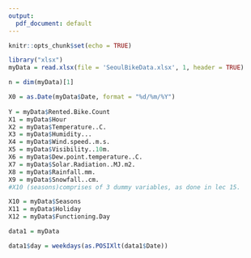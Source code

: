 ```yaml
---
output:
  pdf_document: default
---
```


```r
knitr::opts_chunk$set(echo = TRUE)
```

\begin{center}
  \LARGE{\textbf{Predictive Model for Bike Usage in City of Seoul}}\\
  \vspace*{2\baselineskip}
  \Large{\textbf{STAC67 Case Study}}\\
  \normalsize{Group 24}\\
  \vspace*{2\baselineskip}
  \Large{Shawn Santhoshgeorge (1006094673)}\\
  \Large{Shashwat Piyush Doshi (1005716940)}\\
  \Large{Rohita Nalluri (1006154037)}\\
  \Large{James Chen (1006166220)}\\
  \vspace*{3\baselineskip}
  \Large{\textbf{Due Date}}\\
  December 06, 2021
\end{center}


```r

library("xlsx")
myData = read.xlsx(file = 'SeoulBikeData.xlsx', 1, header = TRUE)

n = dim(myData)[1]

X0 = as.Date(myData$Date, format = "%d/%m/%Y")
  
Y = myData$Rented.Bike.Count
X1 = myData$Hour
X2 = myData$Temperature..C.
X3 = myData$Humidity...
X4 = myData$Wind.speed..m.s.
X5 = myData$Visibility..10m.
X6 = myData$Dew.point.temperature..C.
X7 = myData$Solar.Radiation..MJ.m2.
X8 = myData$Rainfall.mm.
X9 = myData$Snowfall..cm.
#X10 (seasons)comprises of 3 dummy variables, as done in lec 15.

X10 = myData$Seasons
X11 = myData$Holiday
X12 = myData$Functioning.Day

```

```r

data1 = myData

data1$day = weekdays(as.POSIXlt(data1$Date))

```
